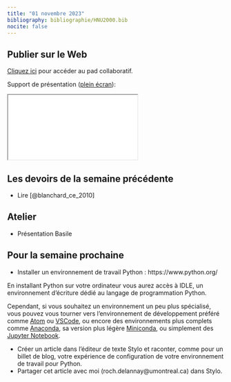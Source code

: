 ```yaml
---
title: "01 novembre 2023"
bibliography: bibliographie/HNU2000.bib
nocite: false
---
```


## Publier sur le Web

::: {.callout-note}

[Cliquez ici](https://demo.hedgedoc.org/uBc7aRnKSzCy8KDok304bg#) pour accéder au pad collaboratif.

:::

Support de présentation ([plein écran](/slides/seance7.html){target="_blank"}):

```{=html}

<iframe src="/slides/seance7.html"></iframe>
```


## Les devoirs de la semaine précédente

- Lire [@blanchard_ce_2010]

## Atelier

- Présentation Basile

## Pour la semaine prochaine 

- Installer un environnement de travail Python : https://www.python.org/

En installant Python sur votre ordinateur vous aurez accès à IDLE, un environnement d'écriture dédié au langage de programmation Python. 

Cependant, si vous souhaitez un environnement un peu plus spécialisé, vous pouvez vous tourner vers l'environnement de développement préféré comme [Atom](https://atom-editor.cc/) ou [VSCode](https://code.visualstudio.com/), ou encore des environnements plus complets comme [Anaconda](https://docs.anaconda.com/free/anaconda/install/), sa version plus légère [Miniconda](https://docs.conda.io/projects/miniconda/en/latest/), ou simplement des [Jupyter Notebook](https://jupyter.org/).

- Créer un article dans l'éditeur de texte Stylo et raconter, comme pour un billet de blog, votre expérience de configuration de votre environnement de travail pour Python.
- Partager cet article avec moi (roch.delannay@umontreal.ca) dans Stylo.
